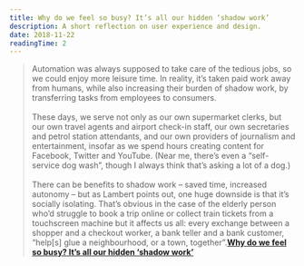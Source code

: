 ```yaml
---
title: Why do we feel so busy? It’s all our hidden ‘shadow work’
description: A short reflection on user experience and design.
date: 2018-11-22
readingTime: 2
---
```


>Automation was always supposed to take care of the tedious jobs, so we could enjoy more leisure time. In reality, it’s taken paid work away from humans, while also increasing their burden of shadow work, by transferring tasks from employees to consumers.<br /><br />
These days, we serve not only as our own supermarket clerks, but our own travel agents and airport check-in staff, our own secretaries and petrol station attendants, and our own providers of journalism and entertainment, insofar as we spend hours creating content for Facebook, Twitter and YouTube. (Near me, there’s even a “self-service dog wash”, though I always think that’s asking a lot of a dog.)
<br /><br />
There can be benefits to shadow work – saved time, increased autonomy – but as Lambert points out, one huge downside is that it’s socially isolating. That’s obvious in the case of the elderly person who’d struggle to book a trip online or collect train tickets from a touchscreen machine but it affects us all: every exchange between a shopper and a checkout worker, a bank teller and a bank customer, “help[s] glue a neighbourhood, or a town, together”.**[Why do we feel so busy? It’s all our hidden ‘shadow work’](https://www.theguardian.com/lifeandstyle/2018/oct/12/shadow-work-automation-tedious-jobs-oliver-burkeman?utm_source=Jocelyn+K.+Glei%27s+newsletter&utm_campaign=923f963a85-Newsletter_12_07_17_COPY_01&utm_medium=email&utm_term=0_0d0c9bd4c2-923f963a85-153184653)**